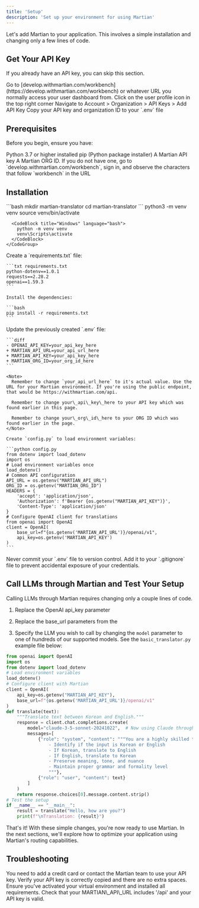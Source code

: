 ```yaml
---
title: 'Setup'
description: 'Set up your environment for using Martian'
---
```


Let's add Martian to your application. This involves a simple installation and changing only a few lines of code.

## Get Your API Key

If you already have an API key, you can skip this section.

<Steps>
  <Step title="Sign In">
    Go to [develop.withmartian.com/workbench](https://develop.withmartian.com/workbench) or whatever URL you normally access your user dashboard from.
  </Step>

  <Step title="Access Settings">
    Click on the user profile icon in the top right corner
  </Step>

  <Step title="Generate Key">
    Navigate to Account > Organization > API Keys > Add API Key
  </Step>

  <Step title="Save Credentials">
    Copy your API key and organization ID to your `.env` file
  </Step>
</Steps>

## Prerequisites

Before you begin, ensure you have:

<Check>
  Python 3.7 or higher installed
</Check>

<Check>
  pip (Python package installer)
</Check>

<Check>
  A Martian API key
</Check>

<Check>
  A Martian ORG ID. If you do not have one, go to `develop.withmartian.com/workbench`, sign in, and observe the characters that follow `workbench` in the URL
</Check>

## Installation

<Steps>
  <Step title="Create Project Directory">
    ```bash
    mkdir martian-translator
    cd martian-translator
    ```
  </Step>

  <Step title="Create Virtual Environment">
    <CodeGroup>
      <CodeBlock title="Unix" language="bash">
        python3 -m venv venv
        source venv/bin/activate
      </CodeBlock>

      <CodeBlock title="Windows" language="bash">
        python -m venv venv
        venv\Scripts\activate
      </CodeBlock>
    </CodeGroup>
  </Step>

  <Step title="Install Dependencies">
    Create a `requirements.txt` file:

    ```txt requirements.txt
    python-dotenv==1.0.1
    requests==2.28.2
    openai==1.59.3
    ```

    Install the dependencies:

    ```bash
    pip install -r requirements.txt
    ```
  </Step>

  <Step title="Configure Environment">
    Update the previously created `.env` file:

    ```diff
    - OPENAI_API_KEY=your_api_key_here
    + MARTIAN_API_URL=your_api_url_here
    + MARTIAN_API_KEY=your_api_key_here
    + MARTIAN_ORG_ID=your_org_id_here
    ```

    <Note>
      Remember to change `your_api_url_here` to it's actual value. Use the URL for your Martian environment. If you're using the public endpoint, that would be https://withmartian.com/api.

      Remember to change your\_api\_key\_here to your API key which was found earlier in this page.

      Remember to change your\_org\_id\_here to your ORG ID which was found earlier in the page.
    </Note>

    Create `config.py` to load environment variables:

    ```python config.py
    from dotenv import load_dotenv
    import os
    # Load environment variables once
    load_dotenv()
    # Common API configuration
    API_URL = os.getenv("MARTIAN_API_URL")
    ORG_ID = os.getenv("MARTIAN_ORG_ID")
    HEADERS = {
        'accept': 'application/json',
        'Authorization': f'Bearer {os.getenv("MARTIAN_API_KEY")}',
        'Content-Type': 'application/json'
    }
    # Configure OpenAI client for translations
    from openai import OpenAI
    client = OpenAI(
        base_url=f"{os.getenv('MARTIAN_API_URL')}/openai/v1",
        api_key=os.getenv('MARTIAN_API_KEY')
    )
    ```
  </Step>
</Steps>

<Warning>
  Never commit your `.env` file to version control. Add it to your `.gitignore` file to prevent accidental exposure of your credentials.
</Warning>

## Call LLMs through Martian and Test Your Setup

Calling LLMs through Martian requires changing only a couple lines of code.

1. Replace the OpenAI api\_key parameter

2. Replace the base\_url parameters from the

3. Specify the LLM you wish to call by changing the `model` parameter to one of hundreds of our supported models.
   See the `basic_translator.py` example file below:

```python app.py
from openai import OpenAI
import os
from dotenv import load_dotenv
# Load environment variables
load_dotenv()
# Configure client with Martian
client = OpenAI(
    api_key=os.getenv("MARTIAN_API_KEY"),
    base_url=f"{os.getenv('MARTIAN_API_URL')}/openai/v1"
)
def translate(text):
    """Translate text between Korean and English."""
    response = client.chat.completions.create(
        model="claude-3-5-sonnet-20241022",  # Now using Claude through Martian
        messages=[
            {"role": "system", "content": """You are a highly skilled translator with expertise in many languages. Your task is to:
                - Identify if the input is Korean or English
                - If Korean, translate to English
                - If English, translate to Korean
                - Preserve meaning, tone, and nuance
                - Maintain proper grammar and formality level
                """},
            {"role": "user", "content": text}
        ]
    )
    return response.choices[0].message.content.strip()
# Test the setup
if __name__ == "__main__":
    result = translate("Hello, how are you?")
    print(f"\nTranslation: {result}")
```

That's it! With these simple changes, you're now ready to use Martian. In the next sections, we'll explore how to optimize your application using Martian's routing capabilities.

## Troubleshooting

<AccordionGroup>
  <Accordion title="402 Error">
    You need to add a credit card or contact the Martian team to use your API key.
  </Accordion>

  <Accordion title="Authentication Error">
    Verify your API key is correctly copied and there are no extra spaces.
  </Accordion>

  <Accordion title="Import Errors">
    Ensure you've activated your virtual environment and installed all requirements.
  </Accordion>

  <Accordion title="OpenAI Client Error">
    Check that your MARTIAN\_API\_URL includes '/api' and your API key is valid.
  </Accordion>
</AccordionGroup>